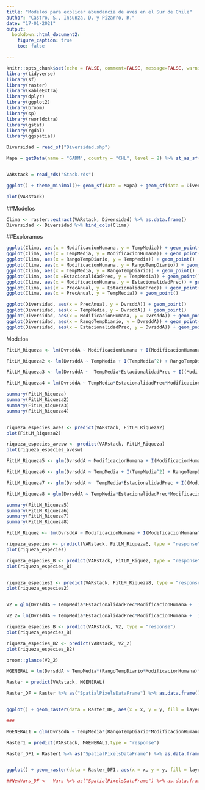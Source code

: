 ```yaml
---
title: "Modelos para explicar abundancia de aves en el Sur de Chile"
author: "Castro, S., Insunza, D. y Pizarro, R."
date: "17-01-2021"
output: 
  bookdown::html_document2:
    figure_caption: true
    toc: false

---
```


```r
knitr::opts_chunk$set(echo = FALSE, comment=FALSE, message=FALSE, warning=FALSE)
library(tidyverse)
library(sf)
library(raster)
library(kableExtra)
library(dplyr)
library(ggplot2)
library(broom)
library(sp)
library(rworldxtra)
library(gstat)
library(rgdal)
library(ggspatial)


```


```r

Diversidad = read_sf("Diversidad.shp")

Mapa = getData(name = "GADM", country = "CHL", level = 2) %>% st_as_sf() %>% dplyr::filter(NAME_1 %in% c("Los Ríos", "Los Lagos", "Araucanía")) %>% st_make_valid()


VARstack = read_rds("Stack.rds")

```

```r
ggplot() + theme_minimal()+ geom_sf(data = Mapa) + geom_sf(data = Diversidad, aes(color = DvrsddA)) + scale_color_viridis_c(name = "N° de especies")


```

```r

plot(VARstack)

```

##Modelos
```r
Clima <- raster::extract(VARstack, Diversidad) %>% as.data.frame()
Diversidad <- Diversidad %>% bind_cols(Clima)
```


##Exploramos

```r
ggplot(Clima, aes(x = ModificacionHumana, y = TempMedia)) + geom_point()
ggplot(Clima, aes(x = TempMedia, y = ModificacionHumana)) + geom_point()
ggplot(Clima, aes(x = RangoTempDiario, y = TempMedia)) + geom_point()
ggplot(Clima, aes(x = ModificacionHumana, y = RangoTempDiario)) + geom_point()
ggplot(Clima, aes(x = TempMedia, y = RangoTempDiario)) + geom_point()
ggplot(Clima, aes(x =EstacionalidadPrec, y = TempMedia)) + geom_point()
ggplot(Clima, aes(x = ModificacionHumana, y = EstacionalidadPrec)) + geom_point()
ggplot(Clima, aes(x = PrecAnual, y = EstacionalidadPrec)) + geom_point()
ggplot(Clima, aes(x = PrecAnual, y = TempMedia)) + geom_point()
```
```r
ggplot(Diversidad, aes(x = PrecAnual, y = DvrsddA)) + geom_point()
ggplot(Diversidad, aes(x = TempMedia, y = DvrsddA)) + geom_point()
ggplot(Diversidad, aes(x = ModificacionHumana, y = DvrsddA)) + geom_point()
ggplot(Diversidad, aes(x = RangoTempDiario, y = DvrsddA)) + geom_point()
ggplot(Diversidad, aes(x = EstacionalidadPrec, y = DvrsddA)) + geom_point()

```
Modelos
```r
FitLM_Riqueza <- lm(DvrsddA ~ ModificacionHumana + I(ModificacionHumana^2) + TempMedia + I(TempMedia^2) + RangoTempDiario + I(RangoTempDiario^2) + PrecAnual + I(PrecAnual^2) + PrecAnual + I(PrecAnual^2) + EstacionalidadPrec + I(EstacionalidadPrec^2), data = Diversidad)

FitLM_Riqueza2 <- lm(DvrsddA ~ TempMedia + I(TempMedia^2) + RangoTempDiario + I(RangoTempDiario^2) + ModificacionHumana + I(ModificacionHumana^2), data = Diversidad)

FitLM_Riqueza3 <- lm(DvrsddA ~  TempMedia*EstacionalidadPrec + I((ModificacionHumana)^2) + I((TempMedia)^2) + RangoTempDiario + I((RangoTempDiario)^2) + EstacionalidadPrec + I((EstacionalidadPrec)^2), data = Diversidad)

FitLM_Riqueza4 = lm(DvrsddA ~ TempMedia*EstacionalidadPrec*ModificacionHumana +  I((ModificacionHumana)^2) + I((TempMedia)^2) + RangoTempDiario + I((RangoTempDiario)^2) + EstacionalidadPrec + I((EstacionalidadPrec)^2), data = Diversidad)

summary(FitLM_Riqueza)
summary(FitLM_Riqueza2)
summary(FitLM_Riqueza3)
summary(FitLM_Riqueza4)



```

```r
riqueza_especies_aves <- predict(VARstack, FitLM_Riqueza2)
plot(FitLM_Riqueza2)
```
```r
riqueza_especies_avesw <- predict(VARstack, FitLM_Riqueza)
plot(riqueza_especies_avesw)
```
```r
FitLM_Riqueza5 <- glm(DvrsddA ~ ModificacionHumana + I(ModificacionHumana^2) + TempMedia + I(TempMedia^2) + RangoTempDiario + I(RangoTempDiario^2) + PrecAnual + I(PrecAnual^2) + PrecAnual + I(PrecAnual^2) + EstacionalidadPrec + I(EstacionalidadPrec^2), data = Diversidad, family = poisson)

FitLM_Riqueza6 <- glm(DvrsddA ~ TempMedia + I(TempMedia^2) + RangoTempDiario + I(RangoTempDiario^2) + ModificacionHumana + I(ModificacionHumana^2), data = Diversidad, family = poisson)

FitLM_Riqueza7 <- glm(DvrsddA ~  TempMedia*EstacionalidadPrec + I((ModificacionHumana)^2) + I((TempMedia)^2) + RangoTempDiario + I((RangoTempDiario)^2) + EstacionalidadPrec + I((EstacionalidadPrec)^2), data = Diversidad, family = poisson)

FitLM_Riqueza8 = glm(DvrsddA ~ TempMedia*EstacionalidadPrec*ModificacionHumana +  I((ModificacionHumana)^2) + I((TempMedia)^2) + RangoTempDiario + I((RangoTempDiario)^2) + EstacionalidadPrec + I((EstacionalidadPrec)^2), data = Diversidad, family = poisson)

summary(FitLM_Riqueza5)
summary(FitLM_Riqueza6)
summary(FitLM_Riqueza7)
summary(FitLM_Riqueza8)

FitLM_Riquez <- lm(DvrsddA ~ ModificacionHumana + I(ModificacionHumana^2) + TempMedia + I(TempMedia^2) + RangoTempDiario + I(RangoTempDiario^2) + PrecAnual + I(PrecAnual^2) + PrecAnual + I(PrecAnual^2) + EstacionalidadPrec + I(EstacionalidadPrec^2), data = Diversidad)

```

```r
riqueza_especies <- predict(VARstack, FitLM_Riqueza6, type = "response")
plot(riqueza_especies)

riqueza_especies_B <- predict(VARstack, FitLM_Riquez, type = "response")
plot(riqueza_especies_B)


riqueza_especies2 <- predict(VARstack, FitLM_Riqueza8, type = "response")
plot(riqueza_especies2)



```
```r
V2 = glm(DvrsddA ~ TempMedia*EstacionalidadPrec*ModificacionHumana +  I((ModificacionHumana)^2) + I((TempMedia)^2) + RangoTempDiario + I((RangoTempDiario)^2) + EstacionalidadPrec + I((EstacionalidadPrec)^2), data = Diversidad, family = poisson)

V2_2= lm(DvrsddA ~ TempMedia*EstacionalidadPrec*ModificacionHumana +  I((ModificacionHumana)^2) + I((TempMedia)^2) + RangoTempDiario + I((RangoTempDiario)^2) + EstacionalidadPrec + I((EstacionalidadPrec)^2), data = Diversidad)

riqueza_especies_B <- predict(VARstack, V2, type = "response")
plot(riqueza_especies_B)

riqueza_especies_B2 <- predict(VARstack, V2_2)
plot(riqueza_especies_B2)

broom::glance(V2_2)

```

```r

MGENERAL = lm(DvrsddA ~ TempMedia*(RangoTempDiario*ModificacionHumana)*EstacionalidadPrec +  I((ModificacionHumana)^2) + I((TempMedia)^2) + RangoTempDiario + I((RangoTempDiario)^2) + EstacionalidadPrec + I((EstacionalidadPrec)^2), data = Diversidad)

Raster = predict(VARstack, MGENERAL)

Raster_DF = Raster %>% as("SpatialPixelsDataFrame") %>% as.data.frame()


ggplot() + geom_raster(data = Raster_DF, aes(x = x, y = y, fill = layer)) + geom_sf(data = Mapa, alpha = 0) + scale_fill_viridis_c(option = "plasma", name = "Diversidad"  ) + labs(x = "Longitud", y = "Latitud", title = "Diversidad de aves desde la región Los Lagos hasta La Araucanía") + theme_bw()

### 

MGENERAL1 = glm(DvrsddA ~ TempMedia*(RangoTempDiario*ModificacionHumana)*EstacionalidadPrec +  I((ModificacionHumana)^2) + I((TempMedia)^2) + RangoTempDiario + I((RangoTempDiario)^2) + EstacionalidadPrec + I((EstacionalidadPrec)^2), data = Diversidad, family = poisson)

Raster1 = predict(VARstack, MGENERAL1,type = "response")

Raster_DF1 = Raster1 %>% as("SpatialPixelsDataFrame") %>% as.data.frame()


ggplot() + geom_raster(data = Raster_DF1, aes(x = x, y = y, fill = layer)) + geom_sf(data = Mapa, alpha = 0) + scale_fill_viridis_c(option = "plasma", name = "Diversidad"  ) + labs(x = "Longitud", y = "Latitud", title = "Diversidad de aves desde la región Los Lagos hasta La Araucanía") + theme_bw()

##NewVars_DF <-  Vars %>% as("SpatialPixelsDataFrame") %>% as.data.frame() %>% st_as_sf(coords = c(6,7), crs = "+proj=longlat +datum=WGS84 +no_defs") %>%  as_Spatial()

```

